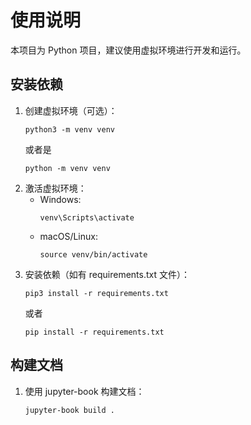 # 使用说明

本项目为 Python 项目，建议使用虚拟环境进行开发和运行。

## 安装依赖

1. 创建虚拟环境（可选）：
   ```
   python3 -m venv venv
   ```
   或者是
   ```
   python -m venv venv
   ```
2. 激活虚拟环境：
   - Windows:
     ```
     venv\Scripts\activate
     ```
   - macOS/Linux:
     ```
     source venv/bin/activate
     ```
3. 安装依赖（如有 requirements.txt 文件）：
   ```
   pip3 install -r requirements.txt
   ```
   或者
   ```
   pip install -r requirements.txt
   ```

## 构建文档

1. 使用 jupyter-book 构建文档：
   ```
   jupyter-book build .
   ```
